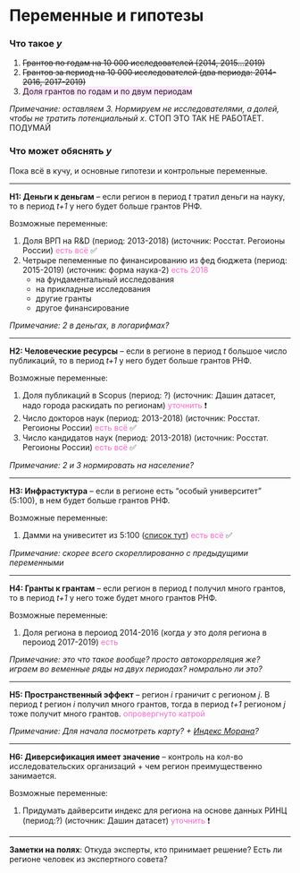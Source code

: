 # Переменные и гипотезы


### Что такое _y_ {-}

1. ~~Грантов по годам на 10 000 исследователей (2014, 2015...2019)~~
2. ~~Грантов за период на 10 000 исследователей (два периода: 2014-2016, 2017-2019)~~
3. <span style="background-color: #ffe6ff">Доля грантов по годам и по двум периодам</span>

_Примечание: оставляем 3. Нормируем не исследователями, а долей, чтобы не тратить потенциальный x_. СТОП ЭТО ТАК НЕ РАБОТАЕТ. ПОДУМАЙ

### Что может обяснять _y_ {-}

Пока всё в кучу, и основные гипотези и контрольные переменные.

*** 
**H1: Деньги к деньгам** -- если регион в период _t_ тратил деньги на науку, то в период _t+1_ у него будет больше грантов РНФ.

Возможные переменные:

1. Доля ВРП на R&D (период: 2013-2018) (источник: Росстат. Регоионы России) <span style="color: #ff66cc;">есть всё</span> ✅
2. Четрыре пепеменные по финансированию из фед бюджета (период: 2015-2019) (источник: форма наука-2) <span style="color: #ff66cc;">есть 2018</span>
    + на фундаментальный исследования
    + на прикладные исследования
    + другие гранты
    + другое финансирование

_Примечание: 2 в деньгах, в логарифмах?_

*** 
**H2: Человеческие ресурсы** -- если в регионе в период _t_ большое число публикаций, то в период _t+1_ у него будет больше грантов РНФ.

Возможные переменные:

1. Доля публикаций в Scopus (период: ?) (источник: Дашин датасет, надо города раскидать по регионам) <span style="color: #ff66cc;">уточнить</span> ❗️
2. Число докторов наук (период: 2013-2018) (источник: Росстат. Регоионы России) <span style="color: #ff66cc;">есть всё</span> ✅ 
3. Число кандидатов наук (период: 2013-2018) (источник: Росстат. Регоионы России) <span style="color: #ff66cc;">есть всё</span> ✅

_Примечание: 2 и 3 нормировать на население?_

*** 
**H3: Инфрастуктура** -- если в регионе есть "особый университет" (5:100), в нем будет больше грантов РНФ.

Возможные переменные:

1. Дамми на унивеситет из 5:100 ([список тут](https://www.5top100.ru/universities/)) <span style="color: #ff66cc;">есть всё</span> ✅

_Примечание: скорее всего скореллированно с предыдущими переменными_

*** 
**H4: Гранты к грантам** -- если регион в период _t_ получил много грантов, то в период _t+1_ у него тоже будет много грантов РНФ.

Возможные переменные:

1. Доля региона в пероиод 2014-2016 (когда _у_ это доля региона в пероиод 2017-2019) <span style="color: #ff66cc;">есть</span> 

_Примечание: это что такое вообще? просто автокорреляция же? играем во веменные ряды на двух периодах? номрально ли это?_

*** 
**H5: Пространственный эффект** -- регион _i_ граничит с регионом _j_. В период _t_ регион _i_ получил много грантов, тогда в период _t+1_ регионом _j_ тоже получит много грантов. <span style="color: #ff66cc;">опровергнуто катрой</span> 

_Примечание: Для начала посмотреть карту? + [Индекс Морана](https://tsamsonov.github.io/r-geo-course/autocorrelation.html)?_

*** 
**H6: Диверсификация имеет значение** -- контроль на кол-во исследовательских организаций + чем регион преимущественно занимается. 

Возможные переменные:

1. Придумать дайверсити индекс для региона на основе данных РИНЦ (период:?) (источник: Дашин датасет) <span style="color: #ff66cc;">уточнить</span> ❗️ 

*** 
**Заметки на полях**: Откуда эксперты, кто принимает решение? Есть ли регионе человек из экспертного совета?



